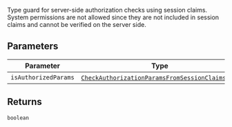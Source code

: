 Type guard for server-side authorization checks using session claims.
System permissions are not allowed since they are not included
in session claims and cannot be verified on the server side.

## Parameters

| Parameter            | Type                                                                                                     |
| -------------------- | -------------------------------------------------------------------------------------------------------- |
| `isAuthorizedParams` | [`CheckAuthorizationParamsFromSessionClaims`](check-authorization-params-from-session-claims.mdx)\<`P`\> |

## Returns

`boolean`

